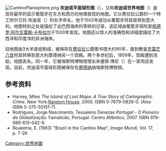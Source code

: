 [[Image:CantinoPlanisphere.png|thumb]]
'''坎迪诺平面球形图'''（{{lang|en|Cantino planisphere}}），又称'''坎迪诺世界地图'''（{{lang|en|Cantino World Map}}）是现存最早的显示葡萄牙在东方和西方的地理發现的地图。它以费拉拉公爵的一个特工阿尔贝托·坎迪诺（{{lang|en|Alberto Cantino}}）的名字命名，他于1502年成功从葡萄牙将其偷带到意大利。地图特别之处是描绘了出巴西海岸的零碎的记录，该区域由葡萄牙探险家[[佩德罗·阿尔瓦雷斯·卡布拉尔|佩德罗·阿尔瓦雷斯·卡布拉尔]]于1500年发现，地图还以惊人的准确性和详细度描绘了大西洋和印度洋的非洲海岸。

旧地图由3大羊皮纸制成，被保存在[[费拉拉|费拉拉]]公爵图书馆大约90年，直到教皇[[克雷芒八世|克雷芒八世]]将其转移到意大利摩德纳另一个宫殿。两个多世纪后，1859年，宫殿遭到洗劫，地图丢失。同一年，它被埃斯特博物馆馆长朱塞佩·博尼（{{lang|en|Giuseppe Boni}}）在一家肉店发现。目前，坎迪诺平面球形图被保存在[[摩德纳|摩德纳]]纳埃斯特博物馆。

==参考资料==
* Harvey, Miles ''The Island of Lost Maps: A True Story of Cartographic Crime''. New York:[[Random_House|Random House]], 2000. ISBN 0-7679-0826-0. (Also ISBN 0-375-50151-7).
* Rodrigues, Jorge Nascimento; Tessaleno Devezas ''Portugal - O Pioneiro da Globalização''. Famalicão, Portugal: Centro Atlântico, 2007. ISBN 978-989-615-042-6.
* Roukema, E. (1963) "Brazil in the Cantino Map", ''Imago Mundi'', Vol. 17, p. 7-26

[[Category:世界地圖|Category:世界地圖]]